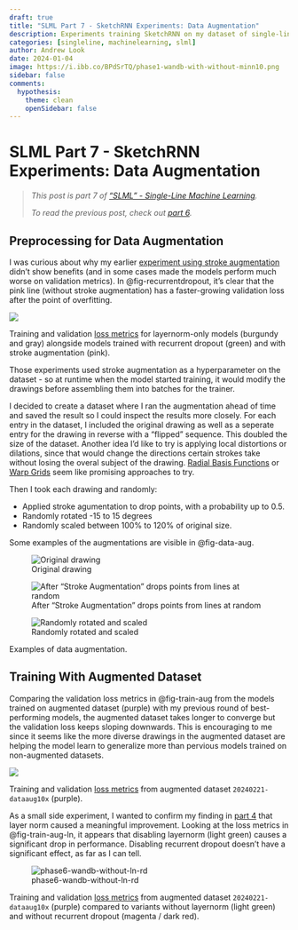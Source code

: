```yaml
---
draft: true
title: "SLML Part 7 - SketchRNN Experiments: Data Augmentation"
description: Experiments training SketchRNN on my dataset of single-line drawings.
categories: [singleline, machinelearning, slml]
author: Andrew Look
date: 2024-01-04
image: https://i.ibb.co/BPdSrTQ/phase1-wandb-with-without-minn10.png
sidebar: false
comments:
  hypothesis:
    theme: clean
    openSidebar: false
---
```


# SLML Part 7 - SketchRNN Experiments: Data Augmentation

> _This post is part 7 of ["SLML" - Single-Line Machine Learning](/projects/slml.qmd)._
> 
> _To read the previous post, check out [part 6](./slml_part6.qmd)._

<!--
>
> _If you want to keep reading, check out [part 8](./slml_part8.qmd)._
-->

## Preprocessing for Data Augmentation

I was curious about why my earlier [experiment using stroke augmentation](/slml_part4.html#recurrent-dropout) didn't show benefits (and in some cases made the models perform much worse on validation metrics). In @fig-recurrentdropout, it's clear that the pink line (without stroke augmentation) has a faster-growing validation loss after the point of overfitting.

:::{#fig-recurrentdropout .column-body-outset}
![](https://i.ibb.co/xJD1VMg/phase2-wandb-V2-recurrent-dropout.png)

Training and validation [loss metrics](https://wandb.ai/andrewlook/sketchrnn-pytorch/reports/look_i16_minn10-layernorm-with-without-recurrent-dropout--Vmlldzo2OTQ1Mzk5) for layernorm-only models (burgundy and gray) alongside models trained with recurrent dropout (green) and with stroke augmentation (pink).
:::

Those experiments used stroke augmentation as a hyperparameter on the dataset - so at runtime when the model started training, it would modify the drawings before assembling them into batches for the trainer.

I decided to create a dataset where I ran the augmentation ahead of time and saved the result so I could inspect the results more closely. For each entry in the dataset, I included the original drawing as well as a seperate entry for the drawing in reverse with a "flipped" sequence. This doubled the size of the dataset. [Another idea I'd like to try is applying local distortions or dilations, since that would change the directions certain strokes take without losing the overal subject of the drawing. [Radial Basis Functions](https://en.wikipedia.org/wiki/Radial_basis_function) or [Warp Grids](https://www.tvpaint.com/doc/tvp11/index.php?id=lesson-fx-distortion-warp-grid) seem like promising approaches to try.]{.aside}

Then I took each drawing and randomly:

- Applied stroke agumentation to drop points, with a probability up to 0.5.
- Randomly rotated -15 to 15 degrees
- Randomly scaled between 100% to 120% of original size.

Some examples of the augmentations are visible in @fig-data-aug.

:::{#fig-data-aug .column-body-outset layout-ncol=3}
![Original drawing](https://i.ibb.co/sq9YtDX/aug0.png)

![After "Stroke Augmentation" drops points from lines at random](https://i.ibb.co/VDp5d3D/aug1.png)

![Randomly rotated and scaled](https://i.ibb.co/z59gv5S/aug2.png)

Examples of data augmentation.
:::

## Training With Augmented Dataset

Comparing the validation loss metrics in @fig-train-aug from the models trained on augmented dataset (purple) with my previous round of best-performing models, the augmented dataset takes longer to converge but the validation loss keeps sloping downwards. This is encouraging to me since it seems like the more diverse drawings in the augmented dataset are helping the model learn to generalize more than pervious models trained on non-augmented datasets.

:::{#fig-train-aug .column-body-outset}
![](https://i.ibb.co/jbJ7RQF/phase6-wandb-epoch20240221-data-aug.png)

Training and validation [loss metrics](https://wandb.ai/andrewlook/sketchrnn-pytorch/reports/epoch20240221_expanded10x_trainval--Vmlldzo2OTQ1NjUw) from augmented dataset `20240221-dataaug10x` (purple).
:::

As a small side experiment, I wanted to confirm my finding in [part 4](./slml_part4.qmd) that layer norm caused a meaningful improvement. Looking at the loss metrics in @fig-train-aug-ln, it appears that disabling layernorm (light green) causes a significant drop in performance. Disabling recurrent dropout doesn't have a significant effect, as far as I can tell.

:::{#fig-train-aug-ln .column-body-outset}
![phase6-wandb-without-ln-rd](https://i.ibb.co/5L7BkNM/phase6-wandb-without-ln-rd.png)

Training and validation [loss metrics](https://wandb.ai/andrewlook/sketchrnn-pytorch/reports/epoch20240221-with-without-layernorm-recurrent-dropout--Vmlldzo2OTQ1NzA0) from augmented dataset `20240221-dataaug10x` (purple) compared to variants without layernorm (light green) and without recurrent dropout (magenta / dark red).
:::


<!--
> _If you want to keep reading, check out [part 7](./slml_part7.qmd) of my [SLML](/projects/slml.qmd) series._
-->


<!--

=== Phase 6 - Data Aug ===

* 1to0qyp3: [enchanting-fireworks-40\_\_dataaug10x | sketchrnn-pytorch – Weights & Biases](https://wandb.ai/andrewlook/sketchrnn-pytorch/runs/1to0qyp3?workspace=user-andrewlook)
* 5m3e5ent: [auspicious-dragon-43\_\_dataaug10x\_bestval | sketchrnn-pytorch – Weights & Biases](https://wandb.ai/andrewlook/sketchrnn-pytorch/runs/5m3e5ent?workspace=user-andrewlook)
	* note: identical hyperparams, but I had the model set up to save every 100 epochs. Since the much larger augmented dataset had longer epochs, the point of overfitting came around epoch
	* ![phase6-wandb-overfitting-point](https://i.ibb.co/bKkFsG6/phase6-wandb-overfitting-point.png)
-->